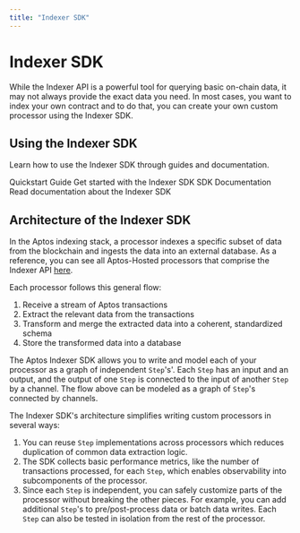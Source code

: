 ```yaml
---
title: "Indexer SDK"
---
```


# Indexer SDK


<IndexerBetaNotice />

While the Indexer API is a powerful tool for querying basic on-chain data, it may not always provide the exact data you need. 
In most cases, you want to index your own contract and to do that, you can create your own custom processor using the Indexer SDK. 

## Using the Indexer SDK

Learn how to use the Indexer SDK through guides and documentation.

<Cards>
  <Card href="indexer-sdk/quickstart">
    <Card.Title>Quickstart Guide</Card.Title>
    <Card.Description>Get started with the Indexer SDK</Card.Description>
  </Card>
  <Card href="indexer-sdk/sdk-documentation">
    <Card.Title>SDK Documentation</Card.Title>
    <Card.Description>Read documentation about the Indexer SDK</Card.Description>
  </Card>
</Cards>

## Architecture of the Indexer SDK

In the Aptos indexing stack, a processor indexes a specific subset of data from the blockchain and ingests the data into an external database.
As a reference, you can see all Aptos-Hosted processors that comprise the Indexer API [here](https://github.com/aptos-labs/aptos-indexer-processors). 

Each processor follows this general flow:

1. Receive a stream of Aptos transactions
2. Extract the relevant data from the transactions
3. Transform and merge the extracted data into a coherent, standardized schema
4. Store the transformed data into a database

The Aptos Indexer SDK allows you to write and model each of your processor as a graph of independent `Step`'s'.
Each `Step` has an input and an output, and the output of one `Step` is connected to the input of another `Step` by a channel.
The flow above can be modeled as a graph of `Step`'s connected by channels.

The Indexer SDK's architecture simplifies writing custom processors in several ways:

1. You can reuse `Step` implementations across processors which reduces duplication of common data extraction logic. 
2. The SDK collects basic performance metrics, like the number of transactions processed, for each `Step`, which enables observability into subcomponents of the processor. 
3. Since each `Step` is independent, you can safely customize parts of the processor without breaking the other pieces. 
For example, you can add additional `Step`'s to pre/post-process data or batch data writes. Each `Step` can also be tested in isolation from the rest of the processor. 
